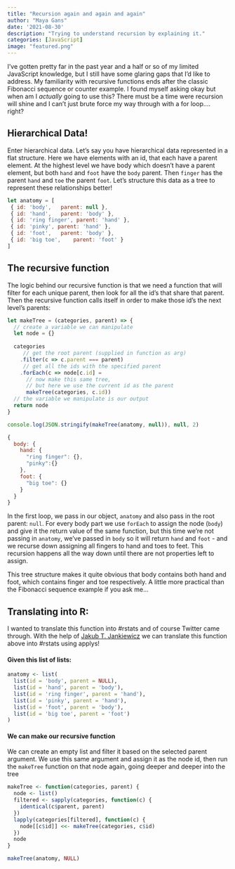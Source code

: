 ```yaml
---
title: "Recursion again and again and again"
author: "Maya Gans"
date: '2021-08-30'
description: "Trying to understand recursion by explaining it."
categories: [JavaScript]
image: "featured.png"
---
```


I've gotten pretty far in the past year and a half or so of my limited JavaScript knowledge, but I still have some glaring gaps that I'd like to address. My familiarity with recursive functions ends after the classic Fibonacci sequence or counter example. I found myself asking okay but when am I _actually_ going to use this? There must be a time were recursion will shine and I can't just brute force my way through with a for loop.... right? 

## Hierarchical Data!

Enter hierarchical data. Let's say you have hierarchical data represented in a flat structure. Here we have elements with an id, that each have a parent element. At the highest level we have body which doesn't have a parent element, but both `hand` and `foot` have the `body` parent. Then `finger` has the parent `hand` and `toe` the parent `foot`. Let's structure this data as a tree to represent these relationships better!

```js
let anatomy = [
 { id: 'body',   parent: null },
 { id: 'hand',   parent: 'body' },
 { id: 'ring finger', parent: 'hand' },
 { id: 'pinky', parent: 'hand' },
 { id: 'foot',   parent: 'body' },
 { id: 'big toe',    parent: 'foot' }
]
```

## The recursive function

The logic behind our recursive function is that we need a function that will filter for each unique parent, then look for all the id's that share that parent. Then the recursive function calls itself in order to make those id's the next level's parents:

```js
let makeTree = (categories, parent) => {
  // create a variable we can manipulate
  let node = {}
  
  categories
     // get the root parent (supplied in function as arg)
    .filter(c => c.parent === parent)
     // get all the ids with the specified parent
    .forEach(c => node[c.id] = 
      // now make this same tree, 
      // but here we use the current id as the parent
      makeTree(categories, c.id))
  // the variable we manipulate is our output
  return node
}

console.log(JSON.stringify(makeTree(anatomy, null)), null, 2)
```

```js
{
  body: {
    hand: {
      "ring finger": {},
      "pinky":{}
    },
    foot: {
      "big toe": {}
    }
  }
}
```

In the first loop, we pass in our object, `anatomy` and also pass in the root parent: `null`. For every body part we use `forEach` to assign the node (`body`) and give it the return value of the same function, but this time we're not passing in `anatomy`, we've passed in `body` so it will return `hand` and `foot` - and we recurse down assigning all fingers to hand and toes to feet. This recursion happens all the way down until there are not properties left to assign.

This tree structure makes it quite obvious that body contains both hand and foot, which contains finger and toe respectively. A little more practical than the Fibonacci sequence example if you ask me... 

## Translating into R:

I wanted to translate this function into #rstats and of course Twitter came through. With the help of [Jakub T. Jankiewicz]([https://twitter.com/jcubic) we can translate this function above into #rstats using applys!


#### Given this list of lists:

```r
anatomy <- list(
  list(id = 'body', parent = NULL),
  list(id = 'hand', parent = 'body'),
  list(id = 'ring finger', parent = 'hand'),
  list(id = 'pinky', parent = 'hand'),
  list(id = 'foot', parent = 'body'),
  list(id = 'big toe', parent = 'foot')
)
```

#### We can make our recursive function

We can create an empty list and filter it based on the selected parent argument. We use this same argument and assign it as the node id, then run the `makeTree` function on that node again, going deeper and deeper into the tree

```r
makeTree <- function(categories, parent) {
  node <- list()
  filtered <- sapply(categories, function(c) {
    identical(c$parent, parent)
  })
  lapply(categories[filtered], function(c) {
    node[[c$id]] <<- makeTree(categories, c$id)
  })
  node
}

makeTree(anatomy, NULL)
```
